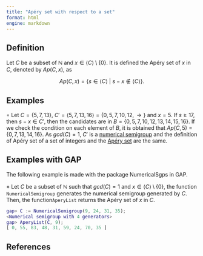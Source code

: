 ```yaml
---
title: "Apéry set with respect to a set"
format: html
engine: markdown
---
```


<!-- Definición de Num. Sem. -->

## Definition

Let $C$ be a subset of $\mathbb{N}$ and $x \in \langle C \rangle \setminus \{0\}$. It is defined the Apéry set of $x$ in $C$, denoted by $Ap(C,x)$, as

$$
Ap(C,x) = \{s \in \langle C \rangle ~ | ~ s - x \not \in \langle C \rangle \}.
$$

## Examples

$\circ$ Let $C = \{5, 7, 13\}$, $C' = \langle 5, 7, 13, 16 \rangle = \{0, 5, 7, 10, 12, \rightarrow \}$ and $x = 5$. If $s \ge 17$, then $s - x \in C'$, then the candidates are in $B = \{0, 5, 7, 10, 12, 13, 14, 15, 16\}$. If we check the condition on each element of $B$, it is obtained that $Ap(C, 5) = \{0, 7, 13, 14, 16\}$. As $gcd(C) = 1$, $C'$ is a [numerical semigroup](../Basic-concepts/Numerical-semigroup.qmd) and the definition of Apéry set of a set of integers and the [Apéry set](../Basic-concepts/Apery-set.qmd) are the same.

## Examples with GAP

The following example is made with the package NumericalSgps in GAP.

$\diamond$ Let $C$ be a subset of $\mathbb{N}$ such that $gcd(C) = 1$ and $x \in \langle C \rangle \setminus \{0\}$, the function `NumericalSemigroup` generates the numerical semigroup generated by $C$. Then, the function`AperyList` returns the Apéry set of $x$ in $C$.

``` gap
gap> C := NumericalSemigroup(9, 24, 31, 35);
<Numerical semigroup with 4 generators>
gap> AperyList(C, 9);
[ 0, 55, 83, 48, 31, 59, 24, 70, 35 ]
```

## References
